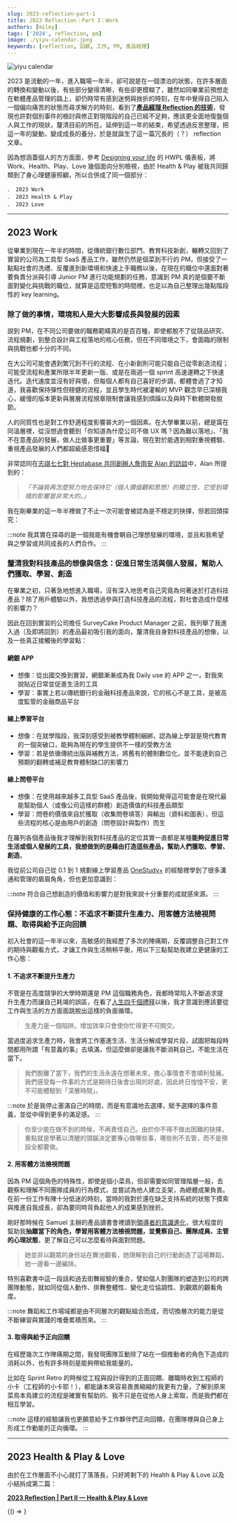 ```yaml
---
slug: 2023-reflection-part-1
title: 2023 Reflection｜Part I：Work
authors: [miley]
tags: ['2024', reflection, pm]
image: ./yiyu-calendar.jpeg
keywords: [reflection, 回顧, 工作, PM, 產品經理]
---
```


<!-- 以上是設定區塊 -->



![yiyu calendar](./yiyu-calendar.jpeg)

2023 是流動的一年，進入職場一年半，卻可說是在一個漂泊的狀態，在許多層面的轉換和變動以後，有些部分變得清晰，有些卻更模糊了，雖然如同畢業前預想走在軟體產品管理的路上，卻仍時常有感到迷惘與挫折的時刻，在年中覺得自己陷入一個偏向痛苦的狀態而尋求解方的時刻，看到了[**產品經理 Reflection 的技術**](https://petersuppi.medium.com/%E7%94%A2%E5%93%81%E7%B6%93%E7%90%86-reflection-%E7%9A%84%E6%8A%80%E8%A1%93-1949da556b68)，發現也許對個別事件的檢討與修正對現階段的自己已經不足夠，應該更全面地復盤個人與工作的現狀，釐清目前的所在。延伸到這一年的結束，希望透過反思整理，把這一年的變動，變成成長的養分，於是就誕生了這一篇冗長的（？） reflection 文章。

<!--truncate-->

因為想涵蓋個人的方方面面，參考 [Designing your life](https://www.books.com.tw/products/0010733134) 的 HWPL 儀表板，將 Work、Health、Play、Love 幾個面向分別檢視，由於 Health & Play 被我共同歸類到了身心理健康照顧，所以合併成了同一個部分：

```
． 2023 Work
． 2023 Health & Play
． 2023 Love
```

---

## 2023 Work

從畢業到現在一年半的時間，從傳統銀行數位部門、教育科技新創，輾轉又回到了實習的公司為工具型 SaaS 產品工作，雖然仍然是個菜到不行的 PM，但接受了一點點社會的洗禮、反覆進到新環境和快速上手職務以後，在現在的職位中還面對著要負責分派與引導 Junior PM 進行功能規劃的任務，意識到 PM 真的是個要不斷面對變化與挑戰的職位，就算是這麼短暫的時間裡，也足以為自己整理出幾點階段性的 key learning。

### 除了做的事情，環境和人是大大影響成長與發展的因素

說到 PM，在不同公司要做的職務範疇真的是百百種，即使都脫不了從競品研究、流程規劃，到整合設計與工程落地的核心任務，但在不同環境之下，會面臨的限制與挑戰也都十分的不同。

在大公司可能會遇到繁冗到不行的流程、在小新創則可能只能自己從零創造流程；可能受流程和產業所限半年更新一版、或是在兩週一個 sprint 高速運轉之下快速迭代。迭代速度並沒有好與壞，但每個人都有自己喜好的步調，都體會過了才知道，我喜歡保持彈性但穩健的流程，並且學生時代被灌輸的 MVP 觀念早已深植我心，緩慢的版本更新與層層流程規章限制會讓我感到煩躁以及與時下軟體開發脫節。

人的同質性也是對工作舒適程度影響甚大的一個因素。在大學畢業以前，總是窩在同溫層裡，從沒想過會聽到「你知道為什麼公司不做 UX 嗎？因為難以落地」、「我不在意產品的發展，做人比做事更重要」等言論，現在對於能遇到相對重視體驗、重視產品發展的人們都超級感恩惜福🥺

非常認同在[志祺七七對 Heptabase 共同創辦人詹雨安 Alan 的訪談](https://youtu.be/BBPAc5Dy9EQ?t=852)中，Alan 所提到的：

> _「不論我再怎麼努力地去保持它（個人價值觀和思想）的獨立性，它受到環境的影響是非常大的。」_

我在剛畢業的這一年半裡做了不止一次可能會被認為是不穩定的抉擇，但若回頭探究：

:::note 我其實在探尋的是一個我能有機會朝自己理想發展的環境，並且和我希望與之學習或共同成長的人們合作。
:::

### 釐清我對科技產品的想像與信念：促進日常生活與個人發展，幫助人們獲取、學習、創造

在畢業之初，只著急地想進入職場，沒有深入地思考自己究竟為何著迷於打造科技產品？除了用戶體驗以外，我想透過參與打造科技產品的流程，對社會造成什麼樣的影響力？

因此在回到實習的公司擔任 SurveyCake Product Manager 之前，我列舉了我進入過（及即將回到）的產品最初吸引我的面向，釐清我自身對科技產品的想像，以及一些真正接觸後的學習點：

#### 網銀 APP

*   想像：從出國交換到實習，網銀漸漸成為我 Daily use 的 APP 之一，對我來說貼近日常並促進生活的工具
*   學習：事實上若以傳統銀行的金融科技產品來說，它的核心不是工具，是被高度監管的金融商品平台

#### 線上學習平台

*   想像：在就學階段，我深刻感受到被教學體制綑綁，認為線上學習是現代教育的一個突破口，能夠為現在的學生提供不一樣的受教方法
*   學習：若是依循傳統出版與補教方法，將舊有的體制數位化，並不能達到自己預期的翻轉或補足教育體制缺口的影響力

#### 線上問卷平台

*   想像：在使用越來越多工具型 SaaS 產品後，我開始覺得這可能會是在現代最能幫助個人（或像公司這樣的群體）創造價值的科技產品類型
*   學習：問卷的價值來自於獲取（收集問卷填答）與輸出（資料和圖表），但這些流程的核心是由用戶的創造（問卷設計與製作）而生

在羅列各個產品後我才理解到我對科技產品的定位其實一直都是某種**能夠促進日常生活或個人發展的工具，我想做到的是藉由打造這些產品，幫助人們獲取、學習、創造**。

我從前公司自己從 0.1 到 1 規劃線上學習產品 [OneStudy+](https://live-study.oneclass.com.tw/) 的經驗裡學到了很多溝通和管理的眉眉角角，但也更加意識到：

:::note 符合自己想創造的價值和影響力是對我來說十分重要的成就感來源。
:::

### 保持健康的工作心態：不追求不斷提升生產力、用客體方法檢視問題、取得與給予正向回饋

初入社會的這一年半以來，高敏感的我經歷了多次的陣痛期，反覆調整自己對工作的期待與觀看方式，才讓工作與生活稍稍平衡，用以下三點幫助我建立更健康的工作心態：

#### 1\. 不追求不斷提升生產力

不管是在高度競爭的大學時期還是 PM 這個職務角色，我都時常陷入不斷追求提升生產力而讓自己耗竭的誤區，在看了[人生四千個禮拜](https://www.books.com.tw/products/0010914255?sloc=main)以後，我才意識到應該要從工作與生活的方方面面跳脫出這樣的負面循環。

> 生產力是一個陷阱。增加效率只會使你忙得更不可開交。

當過度追求生產力時，我會將工作塞進生活、生活分解成學習片段，試圖把每段時間都用所謂「有意義的事」去填滿，但這麼做卻是讓我不斷消耗自己，不能生活在當下。

> 我們脫離了當下，我們的生活永遠在想著未來，擔心事情會不會順利發展。我們感受每一件事的方式是期待日後會出現的好處，因此終日惶惶不安，更不可能體驗到「深層時間」。

:::note 於是我停止塞滿自己的時間，而是有意識地去選擇，賦予選擇的事件意義，並從中得到更多的滿足感。
:::

> 你至少能在做不到的時候，不再責怪自己。由於你不得不做出困難的抉擇，重點就是學著以清醒的頭腦決定要專心做哪些事，哪些則不去管，而不是預設全都要做。

#### 2\. 用客體方法檢視問題

因為 PM 這個角色的特殊性，即使是個小菜鳥，但卻需要如同管理階層一般，去觀察和理解不同團隊成員的行為模式，並嘗試為他人建立支架，為總體成果負責。在前一份工作有陣十分低迷的時刻，當時的我對於還在缺乏支持系統的狀態下摸索與推進自我成長，卻為要同時背負起他人的成果感到挫折。

剛好那時候在 Samuel 主辦的產品讀書會裡讀到[領導者的意識進化](https://www.books.com.tw/products/0010885596?sloc=main)，很大程度的幫助我**抽離當下的角色，學習用客體方法檢視問題，並覺察自己、團隊成員、主管的心理狀態**，更了解自己可以怎麼看待與面對問題。

> 她並非以觀眾的身份站在舞池觀看，她理解到自己的行動創造了這場舞蹈，她一邊看一邊編排。

特別喜歡書中這一段話和過去街舞經驗的重合，譬如個人對團隊的塑造到公司的跨團隊動態，就如同從個人動作、排舞整體性、變化走位協調性、到觀眾的觀看角度。

:::note 舞蹈和工作場域都是由不同層次的觀點組合而成，而切換層次的能力是從不斷練習與實踐的堆疊累積而來。
:::

#### 3\. 取得與給予正向回饋

在經歷幾次工作陣痛期之間，我發現團隊互動除了站在一個推動者的角色下造成的消耗以外，也有許多時刻是能夠帶給我能量的。

比如在 Sprint Retro 的時候從工程與設計得到的正面回饋、離職時收到工程師的小卡（工程師的小卡耶！），都能讓本來容易畏畏縮縮的我更有力量，了解到原來菜鳥本鳥建立的流程是確實有幫助的、我不只是在從他人身上索取，而是我們都在相互學習。

:::note 這樣的經驗讓我也更願意給予工作夥伴們正向回饋，在團隊裡與自己身上形成工作動能的正向循環。
:::

---

## 2023 Health & Play & Love

由於在工作層面不小心就打了落落長，只好將剩下的 Health & Play & Love 以及小結拆成第二篇：

[**2023 Reflection | Part II — Health & Play & Love**](/blog/2023-reflection-part-2)


<!-- 以下是訂閱表單區塊 -->


<BrowserOnly>{() => <NewsletterForm />}</BrowserOnly>